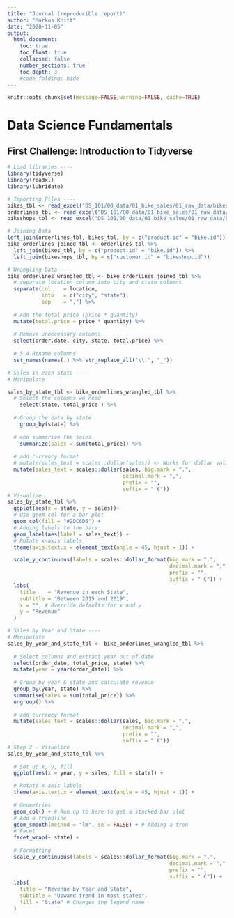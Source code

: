 ```yaml
---
title: "Journal (reproducible report)"
author: "Markus Knitt"
date: "2020-11-05"
output:
  html_document:
    toc: true
    toc_float: true
    collapsed: false
    number_sections: true
    toc_depth: 3
    #code_folding: hide
---
```


```r
knitr::opts_chunk$set(message=FALSE,warning=FALSE, cache=TRUE)
```
# Data Science Fundamentals 
## First Challenge: Introduction to Tidyverse
```r
# Load libraries ----
library(tidyverse)
library(readxl)
library(lubridate)

# Importing Files ----
bikes_tbl <- read_excel("DS_101/00_data/01_bike_sales/01_raw_data/bikes.xlsx")
orderlines_tbl <- read_excel("DS_101/00_data/01_bike_sales/01_raw_data/orderlines.xlsx")
bikeshops_tbl <- read_excel("DS_101/00_data/01_bike_sales/01_raw_data/bikeshops.xlsx") 

# Joining Data
left_join(orderlines_tbl, bikes_tbl, by = c("product.id" = "bike.id"))
bike_orderlines_joined_tbl <- orderlines_tbl %>%
  left_join(bikes_tbl, by = c("product.id" = "bike.id")) %>%
  left_join(bikeshops_tbl, by = c("customer.id" = "bikeshop.id"))

# Wrangling Data ----
bike_orderlines_wrangled_tbl <- bike_orderlines_joined_tbl %>%
  # separate location column into city and state columns
  separate(col    = location,
           into   = c("city", "state"),
           sep    = ",") %>%
  
  # Add the total price (price * quantity) 
  mutate(total.price = price * quantity) %>%
  
  # Remove unnecessary columns
  select(order.date, city, state, total.price) %>%
  
  # 5.4 Rename columns
  set_names(names(.) %>% str_replace_all("\\.", "_"))

# Sales in each state ----
# Manipulate 

sales_by_state_tbl <- bike_orderlines_wrangled_tbl %>% 
  # Select the columns we need
    select(state, total_price ) %>%
 
  # Group the data by state 
    group_by(state) %>%
  
  # and summarize the sales
    summarize(sales = sum(total_price)) %>%
  
  # add currency format
  # mutate(sales_text = scales::dollar(sales)) <- Works for dollar values
  mutate(sales_text = scales::dollar(sales, big.mark = ".", 
                                     decimal.mark = ",", 
                                     prefix = "", 
                                     suffix = " €"))
# Visualize 
sales_by_state_tbl %>% 
  ggplot(aes(x = state, y = sales))+
  # Use geom_col for a bar plot
  geom_col(fill = "#2DC6D6") +
  # Adding labels to the bars
  geom_label(aes(label = sales_text)) +
  # Rotate x-axis labels
  theme(axis.text.x = element_text(angle = 45, hjust = 1)) + 

  scale_y_continuous(labels = scales::dollar_format(big.mark = ".", 
                                                    decimal.mark = ",", 
                                                    prefix = "", 
                                                    suffix = " €")) +
  labs(
    title    = "Revenue in each State",
    subtitle = "Between 2015 and 2019",
    x = "", # Override defaults for x and y
    y = "Revenue"
  )

# Sales by Year and State ----
# Manipulate
sales_by_year_and_state_tbl <- bike_orderlines_wrangled_tbl %>%
  
  # Select columns and extract year out of date
  select(order_date, total_price, state) %>%
  mutate(year = year(order_date)) %>%
  
  # Group by year & state and calculate revenue 
  group_by(year, state) %>%
  summarise(sales = sum(total_price)) %>%
  ungroup() %>%
  
  # add currency format
  mutate(sales_text = scales::dollar(sales, big.mark = ".", 
                                     decimal.mark = ",", 
                                     prefix = "", 
                                     suffix = " €"))
# Step 2 - Visualize
sales_by_year_and_state_tbl %>%
  
  # Set up x, y, fill
  ggplot(aes(x = year, y = sales, fill = state)) +

  # Rotate x-axis labels
  theme(axis.text.x = element_text(angle = 45, hjust = 1)) +  
  
  # Geometries
  geom_col() + # Run up to here to get a stacked bar plot
  # Add a trendline
  geom_smooth(method = "lm", se = FALSE) + # Adding a tren  
  # Facet
  facet_wrap(~ state) +
  
  # Formatting
  scale_y_continuous(labels = scales::dollar_format(big.mark = ".", 
                                                    decimal.mark = ",", 
                                                    prefix = "", 
                                                    suffix = " €")) +
  labs(
    title = "Revenue by Year and State",
    subtitle = "Upward trend in most states",
    fill = "State" # Changes the legend name
  )

```


